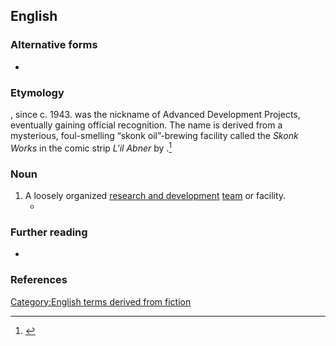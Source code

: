 {{also|skunk works}}
==English==

===Alternative forms===
* {{alt|en|skunk works}}

===Etymology===
{{com|en|skunk|works}}, since c. 1943. ''{{w|Skunk Works}}'' was the nickname of {{w|Lockheed}} Advanced Development Projects, eventually gaining official recognition. The name is derived from a mysterious, foul-smelling “skonk oil”-brewing facility called the ''Skonk Works'' in the comic strip ''L'il Abner'' by {{w|Al Capp}}.<ref>{{cite-book|author=George Tesar|page=117|title=Strategic Technology Management: Building Bridges Between Sciences|year=2003|passage=Legend goes that one of Lockheed's engineers asked, "What the heck is Kelly [a Lockheed engineer] doing in there?" "Oh, he's stirring up some kind of brew," was the answer. This brought to mind [[w:Al Capp|Al Capp's]] popular comic strip, [[w:Li'l Abner|Li'l Abner]] and the hairy Indian who regularly stirred up the brew, throwing in skunks, old shoes, and other likely material to make his 'Kickapoo Joy Juice'. Thus, the skunk works was born and named.}}</ref>

===Noun===
{{en-noun|skunkworks}}

# A loosely organized [[research and development]] [[team]] or facility.
#* {{quote-web|en|url=http://www.theguardian.com/politics/2020/jul/10/downing-street-seeks-data-expert-to-set-up-skunkworks-in-number-10|title=Downing Street seeks data expert to set up ‘skunkworks’ in No 10|date=2020-07-10|author=Heather Stewart|work=The Guardian|passage=Downing Street is seeking applications for a £135,000-a-year data expert to set up a “'''skunkworks'''” in No 10, in the latest evidence of Dominic Cummings’ Whitehall shake-up.}}

===Further reading===
* {{pedia|skunkworks project}}

===References===
<references/>

[[Category:English terms derived from fiction]]